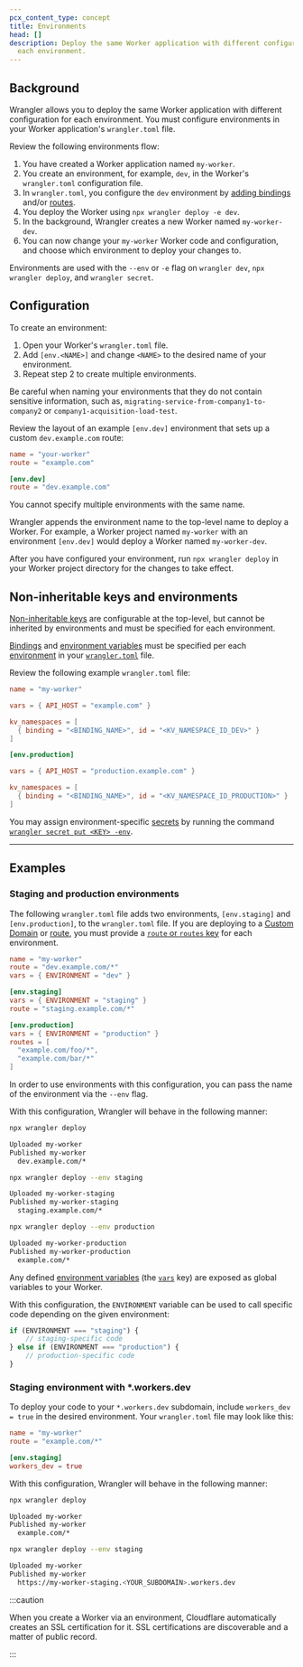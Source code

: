 ```yaml
---
pcx_content_type: concept
title: Environments
head: []
description: Deploy the same Worker application with different configuration for
  each environment.
---
```


## Background

Wrangler allows you to deploy the same Worker application with different configuration for each environment. You must configure environments in your Worker application's `wrangler.toml` file.

Review the following environments flow:

1. You have created a Worker application named `my-worker`.
2. You create an environment, for example, `dev`, in the Worker's `wrangler.toml` configuration file.
3. In `wrangler.toml`, you configure the `dev` environment by [adding bindings](/workers/runtime-apis/bindings/) and/or [routes](/workers/configuration/routing/routes/).
4. You deploy the Worker using `npx wrangler deploy -e dev`.
5. In the background, Wrangler creates a new Worker named `my-worker-dev`.
6. You can now change your `my-worker` Worker code and configuration, and choose which environment to deploy your changes to.

Environments are used with the `--env` or `-e` flag on `wrangler dev`, `npx wrangler deploy`, and `wrangler secret`.

## Configuration

To create an environment:

1. Open your Worker's `wrangler.toml` file.
2. Add `[env.<NAME>]` and change `<NAME>` to the desired name of your environment.
3. Repeat step 2 to create multiple environments.

Be careful when naming your environments that they do not contain sensitive information, such as, `migrating-service-from-company1-to-company2` or `company1-acquisition-load-test`.

Review the layout of an example `[env.dev]` environment that sets up a custom `dev.example.com` route:

```toml
name = "your-worker"
route = "example.com"

[env.dev]
route = "dev.example.com"
```

You cannot specify multiple environments with the same name.

Wrangler appends the environment name to the top-level name to deploy a Worker. For example, a Worker project named `my-worker` with an environment `[env.dev]` would deploy a Worker named `my-worker-dev`.

After you have configured your environment, run `npx wrangler deploy` in your Worker project directory for the changes to take effect.

## Non-inheritable keys and environments

[Non-inheritable keys](/workers/wrangler/configuration/#non-inheritable-keys) are configurable at the top-level, but cannot be inherited by environments and must be specified for each environment.

[Bindings](/workers/runtime-apis/bindings/) and [environment variables](/workers/configuration/environment-variables/) must be specified per each [environment](/workers/wrangler/environments/) in your [`wrangler.toml`](/workers/wrangler/configuration/) file.

Review the following example `wrangler.toml` file:

```toml
name = "my-worker"

vars = { API_HOST = "example.com" }

kv_namespaces = [
  { binding = "<BINDING_NAME>", id = "<KV_NAMESPACE_ID_DEV>" }
]

[env.production]

vars = { API_HOST = "production.example.com" }

kv_namespaces = [
  { binding = "<BINDING_NAME>", id = "<KV_NAMESPACE_ID_PRODUCTION>" }
]
```

You may assign environment-specific [secrets](/workers/configuration/secrets/) by running the command [`wrangler secret put <KEY> -env`](/workers/wrangler/commands/#secret-put).

---

## Examples

### Staging and production environments

The following `wrangler.toml` file adds two environments, `[env.staging]` and `[env.production]`, to the `wrangler.toml` file. If you are deploying to a [Custom Domain](/workers/configuration/routing/custom-domains/) or [route](/workers/configuration/routing/routes/), you must provide a [`route` or `routes` key](/workers/wrangler/configuration/) for each environment.

```toml
name = "my-worker"
route = "dev.example.com/*"
vars = { ENVIRONMENT = "dev" }

[env.staging]
vars = { ENVIRONMENT = "staging" }
route = "staging.example.com/*"

[env.production]
vars = { ENVIRONMENT = "production" }
routes = [
  "example.com/foo/*",
  "example.com/bar/*"
]
```

In order to use environments with this configuration, you can pass the name of the environment via the `--env` flag.

With this configuration, Wrangler will behave in the following manner:

```sh
npx wrangler deploy
```

```sh output
Uploaded my-worker
Published my-worker
  dev.example.com/*
```

```sh
npx wrangler deploy --env staging
```

```sh output
Uploaded my-worker-staging
Published my-worker-staging
  staging.example.com/*
```

```sh
npx wrangler deploy --env production
```

```sh output
Uploaded my-worker-production
Published my-worker-production
  example.com/*
```

Any defined [environment variables](/workers/configuration/environment-variables/) (the [`vars`](/workers/wrangler/configuration/) key) are exposed as global variables to your Worker.

With this configuration, the `ENVIRONMENT` variable can be used to call specific code depending on the given environment:

```js
if (ENVIRONMENT === "staging") {
	// staging-specific code
} else if (ENVIRONMENT === "production") {
	// production-specific code
}
```

### Staging environment with \*.workers.dev

To deploy your code to your `*.workers.dev` subdomain, include `workers_dev = true` in the desired environment. Your `wrangler.toml` file may look like this:

```toml
name = "my-worker"
route = "example.com/*"

[env.staging]
workers_dev = true
```

With this configuration, Wrangler will behave in the following manner:

```sh
npx wrangler deploy
```

```sh output
Uploaded my-worker
Published my-worker
  example.com/*
```

```sh
npx wrangler deploy --env staging
```

```sh output
Uploaded my-worker
Published my-worker
  https://my-worker-staging.<YOUR_SUBDOMAIN>.workers.dev
```

:::caution

When you create a Worker via an environment, Cloudflare automatically creates an SSL certification for it. SSL certifications are discoverable and a matter of public record.

:::
